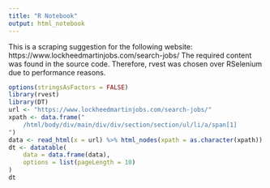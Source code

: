 ```yaml
---
title: "R Notebook"
output: html_notebook
---
```


This is a scraping suggestion for the following website: 
https://www.lockheedmartinjobs.com/search-jobs/
The required content was found in the source code. Therefore, rvest was chosen over RSelenium due to performance reasons.

```r
options(stringsAsFactors = FALSE)
library(rvest)
library(DT)
url <- "https://www.lockheedmartinjobs.com/search-jobs/"
xpath <- data.frame("
	/html/body/div/main/div/div/section/section/ul/li/a/span[1]
")
data <- read_html(x = url) %>% html_nodes(xpath = as.character(xpath)) %>% html_text()
dt <- datatable(
	data = data.frame(data),
	options = list(pageLength = 10)
)
dt
```
